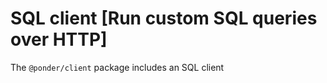 # SQL client [Run custom SQL queries over HTTP]

The `@ponder/client` package includes an SQL client 



